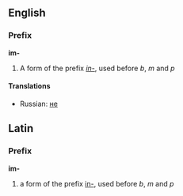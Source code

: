 ==English==
===Prefix===
'''im-'''

#A form of the prefix ''[[in-]]'', used before ''b'', ''m'' and ''p''

====Translations====
*Russian: [[не]]

==Latin==
===Prefix===
'''im-'''
#a form of the prefix [[in-#Latin|in-]], used before ''b'', ''m'' and ''p''